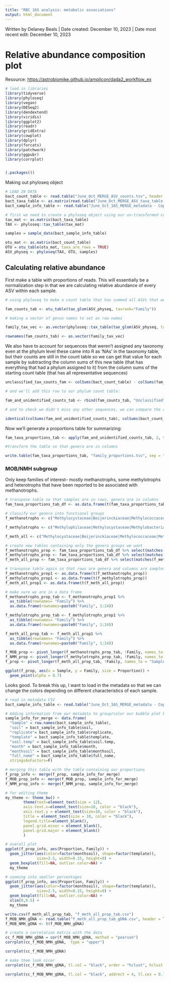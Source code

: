 ```yaml
---
title: "RBC 16S analysis: metabolic associations"
output: html_document
---
```


Written by Delaney Beals \| Date created: December 10, 2023 \| Date most recent edit: December 10, 2023

# Relative abundance composition plot

Resource: <https://astrobiomike.github.io/amplicon/dada2_workflow_ex>

```r
# load in libraries
library(tidyverse) 
library(phyloseq)
library(vegan)
library(DESeq2)
library(dendextend)
library(viridis)
library(ggplot2)
library(readr)
library(gridExtra)
library(cowplot)
library(dplyr)
library(forcats)
library(patchwork)
library(ggpubr)
library(corrplot)


(.packages())
```

Making out phyloseq object

```r
# LOAD IN DATA
bact_count_table <- read.table("June_Oct_MERGE_ASV_counts.tsv", header = T, row.names = 1, check.names = F, sep = "\t") 
bact_taxa_table <- as.matrix(read.table("June_Oct_MERGE_ASV_taxa_table.tsv", header = T, row.names = 1, check.names = F, sep = "\t"))
bact_sample_info_table <- read.table("June_Oct_16S_MERGE_metadata - Copy.csv", header = T, row.names = 1, sep = ",") 

# first we need to create a phyloseq object using our un-transformed count table
tax_mat <- as.matrix(bact_taxa_table)
TAX <- phyloseq::tax_table(tax_mat)

samples = sample_data(bact_sample_info_table)

otu_mat <- as.matrix(bact_count_table)
OTU = otu_table(otu_mat, taxa_are_rows = TRUE)
ASV_physeq <- phyloseq(TAX, OTU, samples)
```

## Calculating relative abundance

First make a table with proportions of reads. This will essentially be a normalization step in that we are calculating relative abundance of every ASV within each sample.

```r
# using phyloseq to make a count table that has summed all ASVs that were in the same family

fam_counts_tab <- otu_table(tax_glom(ASV_physeq, taxrank="Family")) 

# making a vector of genus names to set as row names

family_tax_vec <- as.vector(phyloseq::tax_table(tax_glom(ASV_physeq, taxrank="Family"))[,5]) 

rownames(fam_counts_tab) <- as.vector(family_tax_vec)
```

We also have to account for sequences that weren't assigned any taxonomy even at the phylum level these came into R as 'NAs' in the taxonomy table, but their counts are still in the count table so we can get that value for each sample by subtracting the column sums of this new table (that has everything that had a phylum assigned to it) from the column sums of the starting count table (that has all representative sequences)

```r
unclassified_tax_counts_fam <- colSums(bact_count_table) - colSums(fam_counts_tab)

# and we'll add this row to our phylum count table:

fam_and_unidentified_counts_tab <- rbind(fam_counts_tab, "Unclassified"=unclassified_tax_counts_fam)

# and to check we didn't miss any other sequences, we can compare the column sums to see if they are the same.If "TRUE", we know nothing fell through the cracks 

identical(colSums(fam_and_unidentified_counts_tab), colSums(bact_count_table)) 
```

Now we'll generate a proportions table for summarizing:

```r
fam_taxa_proportions_tab <- apply(fam_and_unidentified_counts_tab, 2, function(x) x/sum(x)*100)

#transform the table so that genera are in columns

write.table(fam_taxa_proportions_tab, "family_proportions.tsv", sep = "\t", quote = F, col.names = NA)
```

### MOB/NMH subgroup

Only keep families of interest-- mostly methanotrophs, some methylotrophs and heterotrophs that have been reported to be associated with methanotrophs.

```r
# transpose table so that samples are in rows, genera are in columns
fam_taxa_proportions_tab_df <- as.data.frame(t(fam_taxa_proportions_tab))

# classify our genera into functional groups
f_methanotrophs <- c("Methylocystaceae|Beijerinckiaceae|Methylococcaceae|Methylothermaceae|Crenotrichaceae|Methylacidiphilaceae")

f_methylotrophs <- c("Methylophilaceae|Methylocystaceae|Methylobacteriaceae|Hyphomicrobiacea")

f_meth_all <- c("Methylocystaceae|Beijerinckiaceae|Methylococcaceae|Methylothermaceae|Crenotrichaceae|Methylacidiphilaceae|Methylophilaceae|Methylocystaceae|Methylobacteriaceae|Hyphomicrobiacea")

# create new tables containing only the genera groups we want
f_methanotrophs_prop <- fam_taxa_proportions_tab_df %>% select(matches(f_methanotrophs))
f_methylotrophs_prop <- fam_taxa_proportions_tab_df %>% select(matches(f_methylotrophs))
f_meth_all_prop <- fam_taxa_proportions_tab_df %>% select(matches(f_meth_all))

# transpose table again so that rows are genera and columns are samples
f_methanotrophs_prop1 <- as.data.frame(t(f_methanotrophs_prop))
f_methylotrophs_prop1 <- as.data.frame(t(f_methylotrophs_prop))
f_meth_all_prop1 <- as.data.frame(t(f_meth_all_prop))

# make sure we are in a data frame
f_methanotrophs_prop_tab <- f_methanotrophs_prop1 %>%
  as_tibble(rownames= "Family") %>% 
  as.data.frame(rownames=paste0("Family", 1:24)) 

f_methylotrophs_prop_tab <- f_methylotrophs_prop1 %>%
  as_tibble(rownames= "Family") %>% 
  as.data.frame(rownames=paste0("Family", 1:24))

f_meth_all_prop_tab <- f_meth_all_prop1 %>%
  as_tibble(rownames= "Family") %>% 
  as.data.frame(rownames=paste0("Family", 1:24))
```

```r
f_MOB_prop <- pivot_longer(f_methanotrophs_prop_tab, !Family, names_to = "Sample", values_to = "Proportion") %>% data.frame()
f_NMM_prop <- pivot_longer(f_methylotrophs_prop_tab, !Family, names_to = "Sample", values_to = "Proportion") %>% data.frame()
f_prop <- pivot_longer(f_meth_all_prop_tab, !Family, names_to = "Sample", values_to = "Proportion") %>% data.frame()
```

```r
ggplot(f_prop, aes(x = Sample, y = Family, size = Proportion)) + 
  geom_point(alpha = 0.7) 
```

Looks good. To break this up, I want to load in the metadata so that we can change the colors depending on different characteristics of each sample.

```r
# read in metadata CSV
bact_sample_info_table <- read.table("June_Oct_16S_MERGE_metadata - Copy.csv", header = T, row.names = 1, sep = ",")

# Adding information from our metadata to group/color our bubble plot based on different characteristics of our samples
sample_info_for_merge <- data.frame(
  "Sample" = row.names(bact_sample_info_table),
  "soil" = bact_sample_info_table$soil,
  "replicate"= bact_sample_info_table$replicate,
  "template" = bact_sample_info_table$template,
  "soil.temp" = bact_sample_info_table$soil.temp,
  "month" = bact_sample_info_table$month,
  "monthsoil" = bact_sample_info_table$monthsoil,
  "full_name" = bact_sample_info_table$full_name,
  stringsAsFactors=F)

# merging this table with the table containing our proportions
f_prop_info <- merge(f_prop, sample_info_for_merge) 
f_MOB_prop_info <- merge(f_MOB_prop, sample_info_for_merge) 
f_NMM_prop_info <- merge(f_NMM_prop, sample_info_for_merge) 
```

```r
# for editing theme
my_theme <- theme_bw() +
        theme(text=element_text(size = 12), 
        axis.text.x=element_text(size=10, color = "black"), 
        axis.text.y = element_text(size=10, color = "black"),
        title = element_text(size = 10, color = "black"), 
        legend.title=element_blank(),
        panel.grid.minor = element_blank(), 
        panel.grid.major = element_blank()
        )
```


```r
# overall plot
ggplot(f_prop_info, aes(Proportion, Family)) +
  geom_jitter(aes(color=factor(monthsoil), shape=factor(template)), 
              size=2.5, width=0.15, height=0) +
  geom_boxplot(fill=NA, outlier.color=NA) + 
  my_theme 

# zooming into smaller percentages
ggplot(f_prop_info, aes(Proportion, Family)) +
  geom_jitter(aes(color=factor(monthsoil), shape=factor(template)), 
              size=2.5, width=0.15, height=0) +
  geom_boxplot(fill=NA, outlier.color=NA) + 
  xlim(0,0.5) +
  my_theme 
```

```r
write.csv(f_meth_all_prop_tab, "f_meth_all_prop_tab.csv")
f_MOB_NMH_gDNA <- read.table("f_meth_all_prop_tab_gDNA.csv", header = T, row.names = 1, sep = ",")
f_MOB_NMH_gDNA <- t(f_MOB_NMH_gDNA)

# create a correlation matrix with the data
cc_f_MOB_NMH_gDNA = cor(f_MOB_NMH_gDNA, method = "pearson")
corrplot(cc_f_MOB_NMH_gDNA,  type = "upper")
```

```r
corrplot(cc_f_MOB_NMH_gDNA)
```

```r
# make them look nicer
corrplot(cc_f_MOB_NMH_gDNA, tl.col = "black", order = "hclust", hclust.method = "average", addrect = 4, tl.cex = 0.7)

corrplot(cc_f_MOB_NMH_gDNA, tl.col = "black", addrect = 4, tl.cex = 0.7, type = "upper")
```